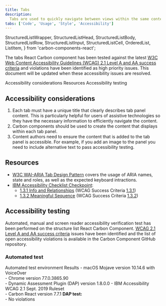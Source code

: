 ```yaml
---
title: Tabs
description:
  Tabs are used to quickly navigate between views within the same context.
tabs: ['Code', 'Usage', 'Style', 'Accessibility']
---
```


  StructuredListWrapper,
  StructuredListHead,
  StructuredListBody,
  StructuredListRow,
  StructuredListInput,
  StructuredListCell,
  OrderedList,
  ListItem,
} from 'carbon-components-react';

<PageDescription>

The tabs React Carbon component has been tested against the latest
[W3C Web Content Accessibility Guidelines (WCAG) 2.1 Level A and AA success criteria](https://www.w3.org/TR/WCAG21/)
and violations have been identified as high priority issues. This document will
be updated when these accessibility issues are resolved.

</PageDescription>

<AnchorLinks>
  <AnchorLink>Accessibility considerations</AnchorLink>
  <AnchorLink>Resources</AnchorLink>
  <AnchorLink>Accessibility testing</AnchorLink>
</AnchorLinks>

## Accessibility considerations

1. Each tab must have a unique title that clearly describes tab panel content.
   This is particularly helpful for users of assistive technologies so they have
   the necessary information to efficiently navigate the content.
2. Carbon components should be used to create the content that displays within
   each tab panel.
3. Content authors need to ensure the content that is added to the tab panel is
   accessible. For example, if you add an image to the panel you need to include
   alternative text to pass accessibility testing.

## Resources

- [W3C WAI-ARIA Tab Design Pattern](https://www.w3.org/TR/wai-aria-practices-1.1/#tabpanel)
  covers the usage of ARIA names, state and roles, as well as the expected
  keyboard intractions.
- [IBM Accessibility Checklist Checkpoint](https://www.ibm.com/able/guidelines/ci162/accessibility_checklist.html):
  - [1.3.1 Info and Relationships](https://www.ibm.com/able/guidelines/ci162/info_and_relationships.html)
    (WCAG Success Criteria
    [1.3.1](https://www.w3.org/WAI/WCAG21/Understanding/info-and-relationships))
  - [1.3.2 Meaningful Sequence](https://www.ibm.com/able/guidelines/ci162/meaningful_sequence.html)
    (WCAG Success Criteria
    [1.3.2](https://www.w3.org/WAI/WCAG21/Understanding/meaningful-sequence))

## Accessibility testing

Automated, manual and screen reader accessibility verification test has been
performed on the structure list React Carbon Component.
[WCAG 2.1 Level A and AA success criteria](https://www.w3.org/TR/WCAG21/) issues
have been identified and the list of open accessibility violations is available
in the Carbon Component GitHub repository.

### Automated test

<Row>
  <Column noGutterSm>
    <StructuredListWrapper>
      <StructuredListHead>
        <StructuredListRow head>
          <StructuredListCell head>
            Automated test environment
          </StructuredListCell>
          <StructuredListCell head>Results</StructuredListCell>
        </StructuredListRow>
      </StructuredListHead>
      <StructuredListBody>
        <StructuredListRow>
          <StructuredListCell>
            - macOS Mojave version 10.14.6 with VoiceOver
            <br />
            - Chrome version 77.0.3865.90
            <br />
            - Dynamic Assessment Plugin (DAP) version 1.8.0.0 - IBM
            Accessibility WCAG 2.1 Sept. 2019 Ruleset
            <br />- Carbon React version 7.7.1
          </StructuredListCell>
          <StructuredListCell>
            <strong>DAP test:</strong>
            <br />- No violations
          </StructuredListCell>
        </StructuredListRow>
      </StructuredListBody>
    </StructuredListWrapper>
  </Column>
</Row>
